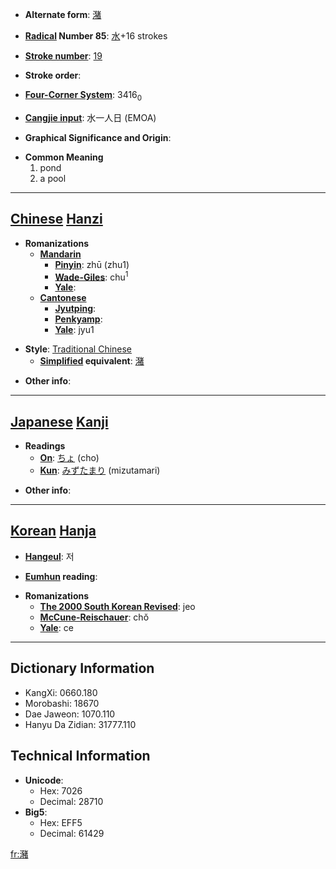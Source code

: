 * '''Alternate form''': [[潴]]

* '''[[Wiktionary:Chinese radical index| Radical]] Number 85''': [[Wiktionary:Chinese radical index 水|水]]+16 strokes

* '''[[Wiktionary:Chinese total strokes index|Stroke number]]''': [[Wiktionary:Chinese total strokes index 19|19]]

* '''Stroke order''': 

* '''[[Wiktionary:Chinese four corner index|Four-Corner System]]''': 3416<sub>0</sub>

* '''[[Wiktionary:Chinese Cangjie index|Cangjie input]]''': 水一人日 (EMOA)

* '''Graphical Significance and Origin''': 

* '''Common Meaning'''
*#pond
*# a pool


----

== [[Chinese]] [[Hanzi]] ==

* '''Romanizations'''
** '''[[Mandarin]]'''
*** '''[[Pinyin]]''': zhū (zhu1)
*** '''[[Wade-Giles]]''': chu<sup>1</sup>
*** '''[[Yale]]''': 
** '''[[Cantonese]]'''
*** '''[[Jyutping]]''':
*** '''[[Penkyamp]]''': 
*** '''[[Yale]]''': jyu1

* '''Style''': [[Traditional Chinese]] 
** '''[[Simplified Chinese|Simplified]] equivalent''': [[潴]]

* '''Other info''': 

----

== [[Japanese]] [[Kanji]] ==

* '''Readings'''
** '''[[On]]''': [[ちょ]] (cho)
** '''[[Kun]]''': [[みずたまり]] (mizutamari)

* '''Other info''':  

----

== [[Korean]] [[Hanja]] ==

* '''[[Hangeul]]''': 저

* '''[[Eumhun]] reading''': 

* '''Romanizations'''
** '''[[The 2000 South Korean Revised Romanization|The 2000 South Korean Revised]]''': jeo
** '''[[McCune-Reischauer]]''': chŏ
** '''[[Yale]]''': ce

----

== Dictionary Information ==

* KangXi: 0660.180
* Morobashi: 18670
* Dae Jaweon: 1070.110
* Hanyu Da Zidian: 31777.110

== Technical Information ==

* '''Unicode''':
** Hex: 7026
** Decimal: 28710
* '''Big5''':
** Hex: EFF5
** Decimal: 61429

[[fr:瀦]]